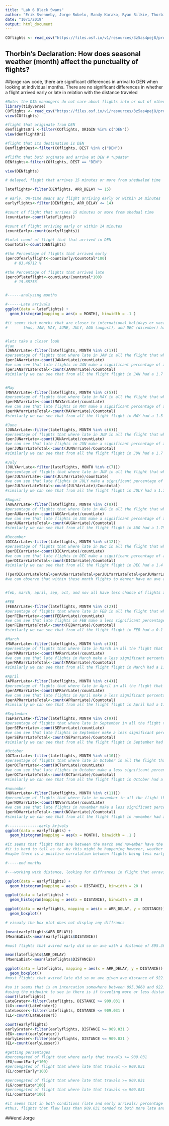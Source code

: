 ```yaml
---
title: "Lab 6 Black Swans"
author: "Erik Svenneby, Jorge Robelo, Mandy Karako, Ryan Bilkie, Thorbin Atwell"
date: "10/1/2019"
output: html_document
---
```


```r
COflights <- read_csv("https://files.osf.io/v1/resources/3z5as4pej8/providers/osfstorage/5a8ca28f57103100104584db")
```
## Thorbin's Declaration: How does seasonal weather (month) affect the punctuality of flights? 



##jorge raw code, there are significant differences in arrival to DEN when looking at individual months. There are no significant differences in whether a flight arrived early or late in relation with the distance traveled
```r
#Note: the DIA manangers do not care about flights into or out of other airports in Colorado. They only care about DEN flights.
library(tidyverse)
COflights <- read_csv("https://files.osf.io/v1/resources/3z5as4pej8/providers/osfstorage/5a8ca28f57103100104584db")
view(COflights)

#flight that originate from DEN 
denflightsOri <-filter(COflights, ORIGIN %in% c("DEN"))
view(denflightOri)

#flight that its destination is DEN
DenflightDest<-filter(COflights, DEST %in% c("DEN"))

#flifht that both orginate and arrive at DEN # *update*
DENfights<-filter(COflights, DEST == "DEN")

view(DENfights)

# delayed, flight that arrives 15 minutes or more from shedualed time

lateflights<-filter(DENfights, ARR_DELAY >= 15)

# early, On-time means any flight arriving early or within 14 minutes 
earlyflights<-filter(DENfights, ARR_DELAY <= 14)

#count of flight that arrives 15 minutes or more from shedual time
(countLate<-count(lateflights))

#count of flight arriving early or within 14 minutes 
(countEarly<-count(earlyflights))

#total count of flight that that arrived in DEN
Countotal<-count(DENfights)

#the Percentage of flights that arrived early 
(percOfearlyflight<-countEarly/Countotal*100)
    # 83.46712 %

#the Percentage of flights that arrived late 
(percOflateflight<-countLate/Countotal*100)
    # 15.65756


#------analysing months 

#------Late arrivals 
ggplot(data = lateflights) +
  geom_histogram(mapping = aes(x = MONTH), binwidth = .1 )

#it seems that months that are closer to international holidays or vacations tend to have a higher percentage of flights that are late  
#       thus, JAN, MAY, JUNE, JULY, AGU (august), and DEC (dicember) have the highest acounts flights arriving late. 


#lets take a closer look 
#jan 
(JANArrLate<-filter(lateflights, MONTH %in% c(1)))
#persentage of flights that where late in JAN in all the flight that where late 
(perJANarrLate<-count(JANArrLate)/countLate)
#we can see that late flights in JAN make a significant percentage of all lfights that where late (10%)
(perJANarrLateTotal<-count(JANArrLate)/Countotal)
#similarly we can see that from all the flight flight in JAN had a 1.7 percent chance of being late. 


#May
(MAYArrLate<-filter(lateflights, MONTH %in% c(5)))
#persentage of flights that where late in MAY in all the flight that where late 
(perMAYarrLate<-count(MAYArrLate)/countLate)
#we can see that late flights in MAY make a significant percentage of all lfights that where late (9%)
(perMAYarrLateTotal<-count(MAYArrLate)/Countotal)
#similarly we can see that from all the flight flight in MAY had a 1.5 percent chance of being late. 

#June
(JUNArrLate<-filter(lateflights, MONTH %in% c(6)))
#persentage of flights that where late in JUN in all the flight that where late 
(perJUNarrLate<-count(JUNArrLate)/countLate)
#we can see that late flights in JUN make a significant percentage of all lfights that where late (9.9%)
(perJUNarrLateTotal<-count(JUNArrLate)/Countotal)
#similarly we can see that from all the flight flight in JUN had a 1.7 percent chance of being late. 

#July
(JULYArrLate<-filter(lateflights, MONTH %in% c(7)))
#persentage of flights that where late in JUN in all the flight that where late 
(perJULYarrLate<-count(JULYArrLate)/countLate)
#we can see that late flights in JULY make a significant percentage of all fights that where late (10.8%)
(perJULYarrLateTotal<-count(JULYArrLate)/Countotal)
#similarly we can see that from all the flight flight in JULY had a 1.7 percent chance of being late.

#August
(AUGArrLate<-filter(lateflights, MONTH %in% c(8)))
#persentage of flights that where late in AUG in all the flight that where late 
(perAUGarrLate<-count(AUGArrLate)/countLate)
#we can see that late flights in AUG make a significant percentage of all fights that where late (11.2%)
(perAUGarrLateTotal<-count(AUGArrLate)/Countotal)
#similarly we can see that from all the flight flight in AUG had a 1.75 percent chance of being late.

#December 
(DICArrLate<-filter(lateflights, MONTH %in% c(12)))
#persentage of flights that where late in DEC in all the flight that where late 
(perDICarrLate<-count(DICArrLate)/countLate)
#we can see that late flights in DEC make a significant percentage of all fights that where late (9.3%)
(perDICarrLateTotal<-count(DICArrLate)/Countotal)
#similarly we can see that from all the flight flight in DEC had a 1.4 percent chance of being late.

((perDICarrLateTotal+perAUGarrLateTotal+perJULYarrLateTotal+perJUNarrLateTotal+perMAYarrLateTotal)/5)
#we can observe that within these month flights to denver have on ave a 1.6 percent chance of being late 


#feb, march, april, sep, oct, and nov all have less chance of flights arriving late.

#FEB
(FEBArrLate<-filter(lateflights, MONTH %in% c(2)))
#persentage of flights that where late in FEB in all the flight that where late 
(perFEBarrLate<-count(FEBArrLate)/countLate)
#we can see that late flights in FEB make a less significant percentage of all fights that where late (6.17%)
(perFEBarrLateTotal<-count(FEBArrLate)/Countotal)
#similarly we can see that from all the flight flight in FEB had a 0.1 percent chance of being late.

#March
(MARarrLate<-filter(lateflights, MONTH %in% c(3)))
#persentage of flights that where late in March in all the flight that where late 
(perMARarrLate<-count(MARarrLate)/countLate)
#we can see that late flights in March make a less significant percentage of all fights that where late (8.64%)
(perMARarrLateTotal<-count(MARarrLate)/Countotal)
#similarly we can see that from all the flight flight in March had a 1.35 percent chance of being late.

#April
(APRarrLate<-filter(lateflights, MONTH %in% c(4)))
#persentage of flights that where late in April in all the flight that where late 
(perAPRarrLate<-count(APRarrLate)/countLate)
#we can see that late flights in April make a less significant percentage of all fights that where late (6.98%)
(perAPRarrLateTotal<-count(APRarrLate)/Countotal)
#similarly we can see that from all the flight flight in April had a 1.09 percent chance of being late.

#September
(SEParrLate<-filter(lateflights, MONTH %in% c(9)))
#persentage of flights that where late in September in all the flight that where late 
(perSEParrLate<-count(SEParrLate)/countLate)
#we can see that late flights in September make a less significant percentage of all fights that where late (5.56%)
(perSEParrLateTotal<-count(SEParrLate)/Countotal)
#similarly we can see that from all the flight flight in September had a 0.8 percent chance of being late.

#October 
(OCTarrLate<-filter(lateflights, MONTH %in% c(10)))
#persentage of flights that where late in October in all the flight that where late 
(perOCTarrLate<-count(OCTarrLate)/countLate)
#we can see that late flights in October make a less significant percentage of all fights that where late (7.04%)
(perOCTarrLateTotal<-count(OCTarrLate)/Countotal)
#similarly we can see that from all the flight flight in October had a 1.1 percent chance of being late.

#november 
(NOVarrLate<-filter(lateflights, MONTH %in% c(11)))
#persentage of flights that where late in november in all the flight that where late 
(perNOVarrLate<-count(NOVarrLate)/countLate)
#we can see that late flights in november make a less significant percentage of all fights that where late (4.18%)
(perNOVarrLateTotal<-count(NOVarrLate)/Countotal)
#similarly we can see that from all the flight flight in november had a 0.65 percent chance of being late. the lowest of all the month for arrving late. 

#--------------early Arivals 
ggplot(data = earlyflights) +
  geom_histogram(mapping = aes(x = MONTH), binwidth = .1 )

#it seems that flight that are between the march and november have the lowest counts of early arrivals. 
#it is hard to tell as to why this might be happening however, weather around this time a year in denver has more snowfall than the rest of the yaer which affects airport trafic. 
#maybe there is a positive corralation between flights being less early and taxi out during this time a year.  

#-----end months 

#---working with distance, looking for diffrances in flight that avravied early and late in DEN

ggplot(data = earlyflights) +
  geom_histogram(mapping = aes(x = DISTANCE), binwidth = 20 )

ggplot(data = lateflights) +
  geom_histogram(mapping = aes(x = DISTANCE), binwidth = 20 )

ggplot(data = earlyflights, mapping = aes(x = ARR_DELAY, y = DISTANCE)) +
  geom_boxplot()

# visualy the box plot does not display any diffrancs 

(mean(earlyflights$ARR_DELAY))
(MeanEaDist<-mean(earlyflights$DISTANCE))

#most flights that avired early did so on ave with a distance of 895.3668 miles and 10 mins ealry  (-10 min)

mean(lateflights$ARR_DELAY)
(MaenLaDist<-mean(lateflights$DISTANCE))

ggplot(data = lateflights, mapping = aes(x = ARR_DELAY, y = DISTANCE)) +
  geom_boxplot()
#most flights that avired late did so on ave given ave distance of 922.6956 miles and 62 mins late on ave

#so it seems that is an intercation somewhere between 895.3668 and 922.6956 miles that may cause flight to be delayed on ave
#using the midpoint to see in there is if traveling more or less distance 
count(lateflights)
LateGrater<-filter(lateflights, DISTANCE >= 909.031 )
(LG<-count(LateGrater))
LateLesser<-filter(lateflights, DISTANCE <= 909.031 )
(LL<-count(LateLesser))

count(earlyflights)
earlyGrater<-filter(earlyflights, DISTANCE >= 909.031 )
(EG<-count(earlyGrater))
earlyLesser<-filter(earlyflights, DISTANCE <= 909.031 )
(EL<-count(earlyLesser))

#getting persentages 
#percengated of flight that where early that travals >= 909.031
(EG/countEarly*100)
#percengated of flight that where late that travals <= 909.031
(EL/countEarly*100)

#percengated of flight that where late that travals >= 909.031
(LG/countLate*100)
#percengated of flight that where late that travals <= 909.031
(LL/countLate*100)

#it seems that in both conditions (late and early arrivals) percentage difrance in flights that flew to DEN with a distance grater and lesser than 909.031 don't differ
#thus, flights that flew less than 909.031 tended to both more late and ealry. this is probably because most flights to DEN fly under 900 miles. 
```

###end Jorge 
